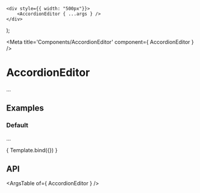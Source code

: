 
	<div style={{ width: "500px"}}>
		<AccordionEditor { ...args } />
	</div>
);

<Meta title='Components/AccordionEditor' component={ AccordionEditor } />

# AccordionEditor

...

## Examples

### Default

...

<Canvas>
	<Story
		name="Default"
		args={{
			initialList: [
				{
					name: 'List 1',
					items: [
						{ id: '1', content: 'Item 1' },
						{ id: '2', content: 'Item 2' },
						{ id: '3', content: 'Item 3' },
					],
				},
				{
					name: 'List 2',
					items: [
						{ id: '4', content: 'Item 4' },
						{ id: '5', content: 'Item 5' },
						{ id: '6', content: 'Item 6' },
					],
				},
			],
		}}
	>
		{ Template.bind({}) }
	</Story>
</Canvas>

## API

<ArgsTable of={ AccordionEditor } />
